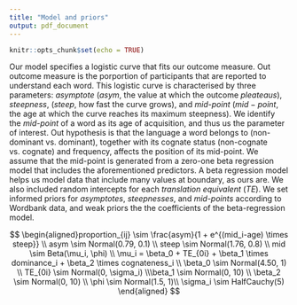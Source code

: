 ---
title: "Model and priors"
output: pdf_document
---

```{r setup, include=FALSE}
knitr::opts_chunk$set(echo = TRUE)
```

Our model specifies a logistic curve that fits our outcome measure. Out outcome measure is the porportion of participants that are reported to understand each word. This logistic curve is characterised by three parameters: *asymptote* ($asym$, the value at which the outcome *pleateaus*), *steepness*, ($steep$, how fast the curve grows), and *mid-point* ($mid-point$, the age at which the curve reaches its maximum steepness). We identify the *mid-point* of a word as its age of acquisition, and thus us the parameter of interest. Out hypothesis is that the language a word belongs to (non-dominant vs. dominant), together with its cognate status (non-cognate vs. cognate) and frequency, affects the position of its mid-point. We assume that the mid-point is generated from a zero-one beta regression model that includes the aforementioned predictors. A beta regression model helps us model data that include many values at boundary, as ours are. We also included random intercepts for each *translation equivalent* ($TE$). We set informed priors for *asymptotes*, *steepnesses*, and *mid-points* according to Wordbank data, and weak priors the the coefficients of the beta-regression model.

$$
\begin{aligned}proportion_{ij} \sim \frac{asym}{1 + e^{(mid_i-age) \times steep}} \\ asym \sim Normal(0.79, 0.1) \\ steep \sim Normal(1.76, 0.8) \\ mid \sim Beta(\mu_i, \phi) \\ \mu_i = \beta_0 + TE_{0i} + \beta_1 \times dominance_i + \beta_2 \times cognateness_i \\ \beta_0 \sim Normal(4.50, 1) \\ TE_{0i} \sim Normal(0, \sigma_i) \\\beta_1 \sim Normal(0, 10) \\ \beta_2 \sim Normal(0, 10) \\ \phi \sim Normal(1.5, 1)\\ \sigma_i \sim HalfCauchy(5)
\end{aligned}
$$